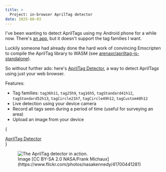 ```yaml
---
title: >
  Project: in-browser AprilTag detector
date: 2025-08-03
---
```



I've been wanting to detect AprilTags using my Android phone for a while now. There's [an app](https://play.google.com/store/apps/details?id=edu.umich.eecs.april.apriltag&hl=en), but it doesn't support the tag families I want.

Luckily someone had already done the hard work of convincing Emscripten to compile the AprilTag library to WASM (see [arenaxr/apriltag-js-standalone](https://github.com/arenaxr/apriltag-js-standalone)).

So without further ado: here's [AprilTag Detector](https://www.rossng.eu/apriltag-mobile/), a way to detect AprilTags using just your web browser.

Features:

- Tag families: `tag36h11`, `tag25h9`, `tag16h5`, `tagStandard41h12`, `tagStandard52h13`, `tagCircle21h7`, `tagCircle49h12`, `tagCustom48h12`
- Live detection using your device camera
- Record all tags seen during a period of time (useful for surveying an area)
- Upload an image from your device

{
<div className="flex flex-col items-center">
  <a
    href="https://www.rossng.eu/apriltag-mobile/"
    title="Open the AprilTag detector in a new tab"
    target="_blank"
    className="mx-auto rounded border-2 border-black bg-gradient-to-b from-[#ff7e5f] to-[#feb47b] p-5 text-2xl text-black no-underline hover:bg-gradient-to-b hover:from-[#feb47b] hover:to-[#ff7e5f]"
  >
    AprilTag Detector
  </a>
</div>
}

<figure>
  <Image src={detector} alt="The AprilTag detector in action." />
  <figcaption className="text-center text-xs">
    Image [CC BY-SA 2.0 NASA/Frank
    Michaux](https://www.flickr.com/photos/nasakennedy/41700441281)
  </figcaption>
</figure>
